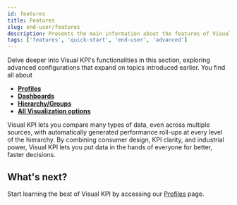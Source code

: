 ```yaml
---
id: features
title: Features
slug: end-user/features
description: Presents the main information about the features of Visual KPIs software for an end user.
tags: ['features', 'quick-start', 'end-user', 'advanced']
---
```


Delve deeper into Visual KPI's functionalities in this section, exploring advanced configurations that expand on topics introduced earlier. You find all about

- [**Profiles**](./profiles)
- [**Dashboards**](./dashboards)
- [**Hierarchy/Groups**](./groups.mdx)
- [**All Visualization options**](./visualizations/visualizations)

Visual KPI lets you compare many types of data, even across multiple sources, with automatically generated performance roll-ups at every level of the hierarchy. By combining consumer design, KPI clarity, and industrial power, Visual KPI lets you put data in the hands of everyone for better, faster decisions.

## What's next?

Start learning the best of Visual KPI by accessing our [Profiles](./profiles) page.